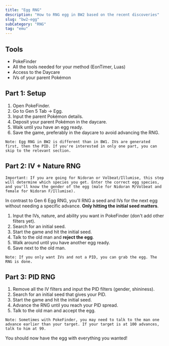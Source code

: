 ```yaml
---
title: "Egg RNG"
description: "How to RNG egg in BW2 based on the recent discoveries"
slug: "bw2-egg"
subCategory: "RNG"
tag: "emu"
---
```


## Tools

- PokeFinder
- All the tools needed for your method (EonTimer, Luas)
- Access to the Daycare
- IVs of your parent Pokémon

## Part 1: Setup

1. Open PokeFinder.
2. Go to Gen 5 Tab -> Egg.
3. Input the parent Pokémon details.
4. Deposit your parent Pokémon in the daycare.
5. Walk until you have an egg ready.
6. Save the game, preferably in the daycare to avoid advancing the RNG.

```
Note: Egg RNG in BW2 is different than in BW1. IVs are generated first, then the PID. If you're interested in only one part, you can skip to the relevant section.
```

## Part 2: IV + Nature RNG

```
Important: If you are going for Nidoran or Volbeat/Illumise, this step will determine which species you get. Enter the correct egg species, and you'll know the gender of the egg (male for Nidoran M/Volbeat and female for Nidoran F/Illumise).
```

In contrast to Gen 6 Egg RNG, you'll RNG a seed and IVs for the next egg without needing a specific advance. **Only hitting the initial seed matters**.

1. Input the IVs, nature, and ability you want in PokeFinder (don't add other filters yet).
2. Search for an initial seed.
3. Start the game and hit the initial seed.
4. Talk to the old man and **reject the egg**.
5. Walk around until you have another egg ready.
6. Save next to the old man.

```
Note: If you only want IVs and not a PID, you can grab the egg. The RNG is done.
```

## Part 3: PID RNG

1. Remove all the IV filters and input the PID filters (gender, shininess).
2. Search for an initial seed that gives your PID.
3. Start the game and hit the initial seed.
4. Advance the RNG until you reach your PID spread.
5. Talk to the old man and accept the egg.

```
Note: Sometimes with PokeFinder, you may need to talk to the man one advance earlier than your target. If your target is at 100 advances, talk to him at 99.
```

You should now have the egg with everything you wanted!
